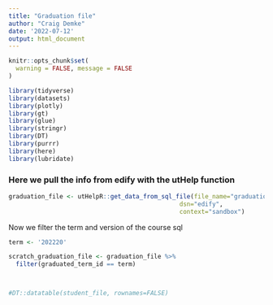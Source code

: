 ```yaml
---
title: "Graduation file"
author: "Craig Demke"
date: '2022-07-12'
output: html_document
---
```


```r
knitr::opts_chunk$set(
  warning = FALSE, message = FALSE
)
```

```r
library(tidyverse)
library(datasets)
library(plotly)
library(gt)
library(glue)
library(stringr)
library(DT)
library(purrr)
library(here)
library(lubridate)
```

###  Here we pull the info from edify with the utHelp function
```r
graduation_file <- utHelpR::get_data_from_sql_file(file_name="graduation_file.sql",
                                               dsn="edify",
                                               context="sandbox")
```

Now we filter the term and version of the course sql
```r
term <- '202220'

scratch_graduation_file <- graduation_file %>% 
  filter(graduated_term_id == term)



#DT::datatable(student_file, rownames=FALSE)
```
